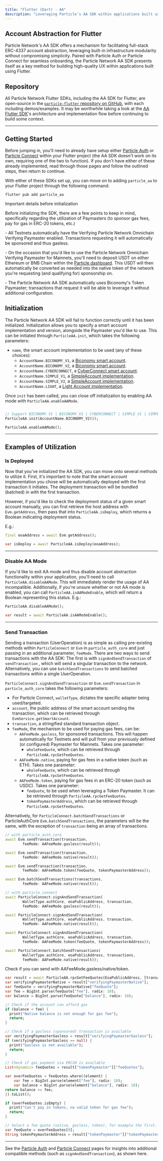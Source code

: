 ```yaml
---
title: "Flutter (Dart) - AA"
description: "Leveraging Particle's AA SDK within applications built using Flutter."
---
```


## Account Abstraction for Flutter

Particle Network's AA SDK offers a mechanism for facilitating full-stack ERC-4337 account abstraction, leveraging built-in infrastructure modularity without compromising simplicity. Paired with Particle Auth or Particle Connect for seamless onboarding, the Particle Network AA SDK presents itself as a key method for building high-quality UX within applications built using Flutter.

## Repository

All Particle Network Flutter SDKs, including the AA SDK for Flutter, are open-source in the [`particle-flutter` repository on GitHub](https://github.com/Particle-Network/particle-flutter), with each including demos/examples. It may be worthwhile taking a look at the [AA Flutter SDK](https://github.com/Particle-Network/particle-flutter/tree/master/particle-aa)'s architecture and implementation flow before continuing to build some context.

***

## Getting Started

Before jumping in, you'll need to already have setup either [Particle Auth](/api-reference/auth/mobile-sdks/flutter) or [Particle Connect](/api-reference/connect/mobile/flutter) within your Flutter project (the AA SDK doesn't work on its own, requiring one of the two to function). If you don't have either of these already implemented, read through those pages and follow the outlined steps, then return to continue.

With either of these SDKs set up, you can move on to adding `particle_aa` to your Flutter project through the following command:

```
flutter pub add particle_aa
```

<Note>
Important details before initialization
<p></p>
<p>Before initializing the SDK, there are a few points to keep in mind, specifically regarding the utilization of Paymasters (to sponsor gas fees, pay for gas in ERC-20 tokens, etc.)</p>
<p></p>
<p>- All Testnets automatically have the Verifying Particle Network Omnichain Verifying Paymaster enabled. Transactions requesting it will automatically be sponsored and thus gasless.</p>
<p>- On the occasion that you'd like to use the Particle Network Omnichain Verifying Paymaster for Mainnets, you'll need to deposit USDT on either Ethereum or BNB Chain within the <a href="https://dashboard.particle.network">Particle dashboard</a>. This USDT will then automatically be converted as needed into the native token of the network you're requesting (and qualifying for) sponsorship on.</p>
<p>- The Particle Network AA SDK automatically uses Biconomy's Token Paymaster; transactions that request it will be able to leverage it without additional configuration.</p>
</Note>


## Initialization

The Particle Network AA SDK will fail to function correctly until it has been initialized. Initialization allows you to specify a smart account implementation and version, alongside the Paymaster you'd like to use. This can be initiated through `ParticleAA.init`, which takes the following parameters:

- `name`, the smart account implementation to be used (any of these choices):
  - `AccountName.BICONOMY_V1`, a [Biconomy smart account](https://www.biconomy.io/smart-accounts).
  - `AccountName.BICONOMY_V2`, a [Biconomy smart account](https://www.biconomy.io/smart-accounts).
  - `AccountName.CYBERCONNECT`, a [CyberConnect smart account](https://wallet.cyber.co/).
  - `AccountName.SIMPLE_V1`, a [SimpleAccount implementation](https://github.com/eth-infinitism/account-abstraction/blob/develop/contracts/samples/SimpleAccount.sol).
  - `AccountName.SIMPLE_V2`, a [SimpleAccount implementation](https://github.com/eth-infinitism/account-abstraction/blob/develop/contracts/samples/SimpleAccount.sol).
  - `AccountName.LIGHT`, a [Light Account implementation](https://accountkit.alchemy.com/smart-contracts/light-account).

Once `init` has been called, you can close off initialization by enabling AA mode with `ParticleAA.enableAAMode`.

```dart

// Support BICONOMY_V1 | BICONOMY_V2 | CYBERCONNECT | SIMPLE_V1 | SIMPLE_V2 | LIGHT
ParticleAA.init(AccountName.BICONOMY_V2());

ParticleAA.enableAAMode();
```

***

## Examples of Utilization

### Is Deployed

Now that you've initialized the AA SDK, you can move onto several methods to utilize it. First, it's important to note that the smart account implementation you chose will be automatically deployed with the first transaction it initiates. The deployment transaction will be bundled (batched) in with the first transaction. 

However, if you'd like to check the deployment status of a given smart account manually, you can first retrieve the host address with `Evm.getAddress`, then pass that into `ParticleAA.isDeploy`, which returns a Boolean indicating deployment status.

E.g.:

```dart
final eoaAddress = await Evm.getAddress();

var isDeploy = await ParticleAA.isDeploy(eoaAddress);
```

---

### Disable AA Mode

If you'd like to exit AA mode and thus disable account abstraction functionality within your application, you'll need to call `ParticleAA.disableAAMode`. This will immediately render the usage of AA incompatible. Additionally, if you're unsure whether or not AA mode is enabled, you can call `ParticleAA.isAAModeEnable`, which will return a Boolean representing this status. E.g.:

```dart
ParticleAA.disableAAMode();

var result = await ParticleAA.isAAModeEnable();  
```

---

### Send Transaction

Sending a transaction (UserOperation) is as simple as calling pre-existing methods within `ParticleConnect` or `Evm` in `particle_auth_core` and just passing in an additional parameter, `feeMode`. There are two ways to send transactions with the AA SDK: The first is with `signAndSendTransaction` of `sendTransaction` , which will send a singular transaction to the network. Alternatively, you can use `batchSendTransactions` to send batched transactions within a single UserOperation.

`ParticleConnect.signAndSendTransaction` or `Evm.sendTransaction` in `particle_auth_core` takes the following parameters:

- For Particle Connect, `walletType`, dictates the specific adapter being used/targeted.
- `account`, the public address of the smart account sending the transaction, which can be retrieved through `EvmService.getSmartAccount`.
- `transaction`, a stringified standard transaction object.
- `feeMode`, the mechanism to be used for paying gas fees, can be:
  - `AAFeeMode.gasless`, for sponsored transactions. This will happen automatically for Testnets and will pull from your previously defined (or configured) Paymaster for Mainnets. Takes one parameter:
    - `wholeFeeQuote`, which can be retrieved through `ParticleAA.rpcGetFeeQuotes`.
  - `AAFeeMode.native`, paying for gas fees in a native token (such as ETH). Takes one parameter:
    - `wholeFeeQuote`, which can be retrieved through `ParticleAA.rpcGetFeeQuotes`.
  - `AAFeeMode.token`, paying for gas fees in an ERC-20 token (such as USDC). Takes one parameter:
    - `feeQuote`, to be used when leveraging a Token Paymaster. It can be retrieved through `ParticleAA.rpcGetFeeQuotes`.
    - `tokenPaymasterAddress`, which can be retrieved through `ParticleAA.rpcGetFeeQuotes`.

Alternatively, for `ParticleConnect.batchSendTransactions` or ParticleAuthCore `Evm.batchSendTransactions`, the parameters will be the same, with the exception of `transaction` being an array of transactions.

```dart
// with particle_auth_core
await Evm.sendTransaction(transaction,
        feeMode: AAFeeMode.gasless(result));

await Evm.sendTransaction(transaction,
        feeMode: AAFeeMode.native(result));

await Evm.sendTransaction(transaction,
        feeMode: AAFeeMode.token(feeQuote, tokenPaymasterAddress));

await Evm.batchSendTransactions(transactions,
        feeMode: AAFeeMode.native(result));

// with particle_connect
await ParticleConnect.signAndSendTransaction(
        WalletType.authCore, eoaPublicAddress, transaction,
        feeMode: AAFeeMode.gasless(result));

await ParticleConnect.signAndSendTransaction(
        WalletType.authCore, eoaPublicAddress, transaction,
        feeMode: AAFeeMode.native(result));

await ParticleConnect.signAndSendTransaction(
        WalletType.authCore, eoaPublicAddress, transaction,
        feeMode: AAFeeMode.token(feeQuote, tokenPaymasterAddress));

await ParticleConnect.batchSendTransactions(
        WalletType.authCore, eoaPublicAddress, transactions,
        feeMode: AAFeeMode.native(result));
```

Check if you can send with AAFeeMode.gasless/native/token.

```dart
var result = await ParticleAA.rpcGetFeeQuotes(EoaPublicAddress, [transaction]);
var verifyingPaymasterNative = result["verifyingPaymasterNative"];
var feeQuote = verifyingPaymasterNative["feeQuote"];
var fee = BigInt.parse(feeQuote["fee"], radix: 10);
var balance = BigInt.parse(feeQuote["balance"], radix: 10);

// Check if the account can afford gas
if (balance < fee) {
  print("Native balance is not enough for gas fee");
  return;
}

// Check if a gasless (sponsored) transaction is available
var verifyingPaymasterGasless = result["verifyingPaymasterGasless"];
if (verifyingPaymasterGasless == null) {
  print("Gasless is not available");
  return;
}

// Check if gas payment via ERC20 is available
List<dynamic> feeQuotes = result["tokenPaymaster"]["feeQuotes"];

var overFeeQuotes = feeQuotes.where((element) {
	var fee = BigInt.parse(element["fee"], radix: 10);
	var balance = BigInt.parse(element["balance"], radix: 10);
return balance >= fee;
}).toList();

if (overFeeQuotes.isEmpty) {
  print("Can't pay in tokens, no valid token for gas fee");
  return;
}

// Select a fee quote (native, gasless, token), for example the first.
var feeQuote = overFeeQuotes[0];
String tokenPaymasterAddress = result["tokenPaymaster"]["tokenPaymasterAddress"];
```

***

See the [Particle Auth](/api-reference/auth/mobile-sdks/flutter) and [Particle Connect](/api-reference/connect/mobile/flutter) pages for insights into additional compatible methods (such as `signAndSendTransaction`), as shown here.
